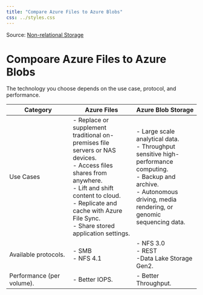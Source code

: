 ```yaml
---
title: "Compare Azure Files to Azure Blobs"
css: ../styles.css
---
```


Source: [Non-relational Storage](https://microsoftlearning.github.io/AZ-305-DesigningMicrosoftAzureInfrastructureSolutions/Instructions/CaseStudy/03-Nonrelationalstorage.html)

# Compoare Azure Files to Azure Blobs
The technology you choose depends on the use case, protocol, and performance.

|Category|Azure Files|Azure Blob Storage|
|--|--|--|
|Use Cases|- Replace or supplement traditional on-premises file servers or NAS devices.<br/>- Access files shares from anywhere.<br/>- Lift and shift content to cloud.<br/>- Replicate and cache with Azure File Sync.<br/>- Share stored application settings.|- Large scale analytical data.<br/>- Throughput sensitive high-performance computing.<br/>- Backup and archive.<br/>- Autonomous driving, media rendering, or genomic sequencing data.|
|Available protocols.|- SMB<br/>- NFS 4.1|- NFS 3.0<br/>- REST<br/>-Data Lake Storage Gen2.|
|Performance (per volume).|- Better IOPS.|- Better Throughput.|
